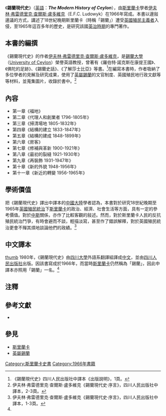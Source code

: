 {{Link style|time=2015-12-12T06:12:53+00:00}}
《'''錫蘭現代史'''》（[[英語|英語]]：'''''The Modern History of Ceylon'''''），由[[斯里蘭卡|斯里蘭卡]]學者[[伊夫林·弗雷德里克·查爾斯·盧多維克|伊夫林·弗雷德里克·查爾斯·盧多維克]]（E.F.C. Ludowyk）在1966年寫成。本書以邊敍邊議的方式，講述了18世紀晚期斯里蘭卡（時稱「錫蘭」）遭受[[英國|英國]][[殖民主義者|殖民主義者]]入侵，至1965年這百多年的歷史，是研究該國[[英屬錫蘭|英治時期]]的專門著作。

==本書的編撰==
《錫蘭現代史》的作者[[伊夫林·弗雷德里克·查爾斯·盧多維克|伊夫林·弗雷德里克·查爾斯·盧多維克]]，是[[錫蘭大學|錫蘭大學]]（[[:en:University_of_Ceylon|University of Ceylon]]）榮譽英語教授，曾著有《羅伯特·諾克斯在康提王國》、《佛陀的足跡》、《錫蘭史話》、《了解莎士比亞》等書。<ref name="錫蘭現代史出版說明1">《錫蘭現代史》四川人民出版社中譯本《出版說明》，1頁。</ref>在編寫本書時，作者吸納了多位學者的見解及研究成果，使用了[[英屬錫蘭|英屬錫蘭]]的文官制度、英國殖民地行政文獻等等材料，並蒐集圖片，收錄於書中。<ref>伊夫林·弗雷德里克·查爾斯·盧多維克《錫蘭現代史·序言》，四川人民出版社中譯本，2-3頁。</ref>

==內容==
*第一章《福地》
*第二章《代理人和創業者 1796-1805年》
*第三章《掃清場地 1805-1832年》
*第四章《結構的建立 1833-1847年》
*第五章《結構的建成 1848-1899年》
*第六章《房客》
*第七章《修補與革新 1900-1921年》
*第八章《最初的裂縫 1921-1930年》
*第九章《再裝飾 1931-1947年》
*第十章《新的外貌 1948-1956年》
*第十一章《新近的轉變 1956-1965年》

==學術價值==
把《錫蘭現代史》譯出中譯本的[[中國大陸|中國大陸]]學者認為，本書對於研究18世紀晚期至1965年[[英國|英國]][[殖民主義|殖民統治]]下[[斯里蘭卡|斯里蘭卡]]的政治、經濟、社會生活等方面，具有一定的參考價值。對於[[中國|中]][[斯里蘭卡|斯]]關係，亦作了比較客觀的敍述。然而，對於斯里蘭卡人民的反抗殖民統治鬥爭，有時會避而不談，輕描淡寫，甚至作了錯誤解釋，對於英國殖民統治更會不殫其煩地談論他們的政績。<ref>伊夫林·弗雷德里克·查爾斯·盧多維克《錫蘭現代史·序言》，四川人民出版社中譯本，1-3頁。</ref>

==中文譯本==
[[文件:《錫蘭現代史》中譯本.jpg|thumb]]
1980年，《錫蘭現代史》由[[四川大學|四川大學]]外語系翻譯組譯成[[中文|中文]]，並由[[四川|四川]][[人民出版社|人民出版社]]出版。因該書寫成於1966年，而當時[[斯里蘭卡|斯里蘭卡]]仍然稱為「錫蘭」，因此中譯本亦照用「錫蘭」一名。<ref name="錫蘭現代史出版說明1"/>

==注釋==
<div class="references-small">
<references/>
</div>

==參考文獻==
<div class="references-small">
*{{cite book|title=《錫蘭現代史》|author=[[伊夫林·弗雷德里克·查爾斯·盧多維克|伊夫林·弗雷德里克·查爾斯·盧多維克]]|others=[[四川大學|四川大學]]外語系翻譯組譯|location=[[成都|成都]]|publisher=[[四川|四川]][[人民出版社|人民出版社]]（1980）|language=zh}}
</div>

==參見==
*[[斯里蘭卡|斯里蘭卡]]
*[[英屬錫蘭|英屬錫蘭]]

[[Category:斯里蘭卡史書|Category:斯里蘭卡史書]]
[[Category:1966年書籍|Category:1966年書籍]]
